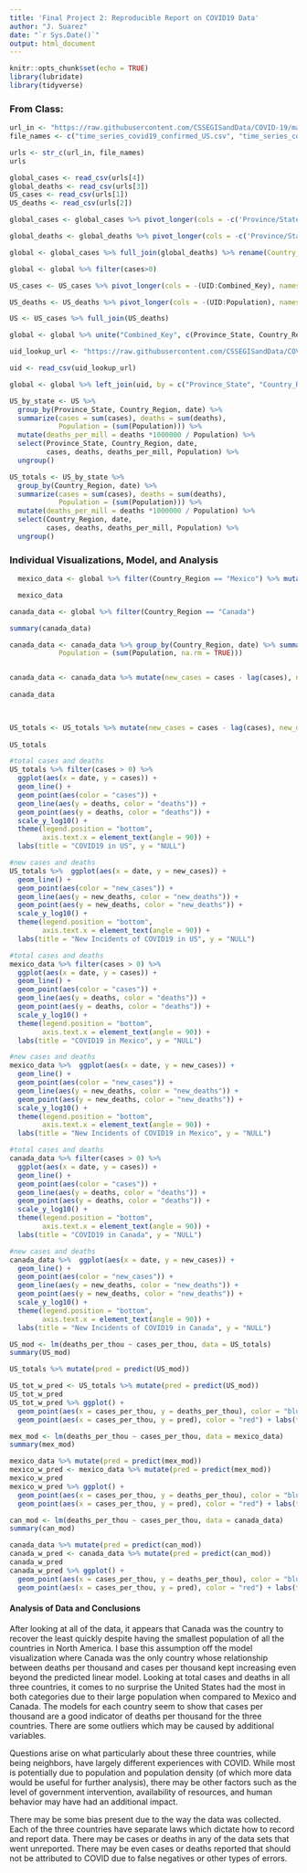 ```yaml
---
title: 'Final Project 2: Reproducible Report on COVID19 Data'
author: "J. Suarez"
date: "`r Sys.Date()`"
output: html_document
---
```


```r
knitr::opts_chunk$set(echo = TRUE)
library(lubridate)
library(tidyverse)
```

### From Class:
```r
url_in <- "https://raw.githubusercontent.com/CSSEGISandData/COVID-19/master/csse_covid_19_data/csse_covid_19_time_series/"
file_names <- c("time_series_covid19_confirmed_US.csv", "time_series_covid19_deaths_US.csv", "time_series_covid19_deaths_global.csv", "time_series_covid19_confirmed_global.csv")

urls <- str_c(url_in, file_names)
urls
```
```r
global_cases <- read_csv(urls[4])
global_deaths <- read_csv(urls[3])
US_cases <- read_csv(urls[1])
US_deaths <- read_csv(urls[2])
```

```r
global_cases <- global_cases %>% pivot_longer(cols = -c('Province/State', 'Country/Region', Lat, Long), names_to = "date", values_to = "cases") %>% select(-c(Lat, Long))
```
```r
global_deaths <- global_deaths %>% pivot_longer(cols = -c('Province/State', 'Country/Region', Lat, Long), names_to = "date", values_to = "deaths") %>% select(-c(Lat, Long))

global <- global_cases %>% full_join(global_deaths) %>% rename(Country_Region = 'Country/Region', Province_State = 'Province/State') %>% mutate(date = mdy(date))

global <- global %>% filter(cases>0)
```
```r
US_cases <- US_cases %>% pivot_longer(cols = -(UID:Combined_Key), names_to = "date", values_to = "cases") %>% select(Admin2:cases) %>% mutate(date = mdy(date)) %>% select(-c(Lat, Long_))
```

```r
US_deaths <- US_deaths %>% pivot_longer(cols = -(UID:Population), names_to = "date", values_to = "deaths") %>% select(Admin2:deaths) %>% mutate(date = mdy(date)) %>% select(-c(Lat, Long_))
```

```r
US <- US_cases %>% full_join(US_deaths)
```

```r
global <- global %>% unite("Combined_Key", c(Province_State, Country_Region), sep = ", ", na.rm = TRUE, remove = FALSE)

uid_lookup_url <- "https://raw.githubusercontent.com/CSSEGISandData/COVID-19/master/csse_covid_19_data/UID_ISO_FIPS_LookUp_Table.csv"

uid <- read_csv(uid_lookup_url)

global <- global %>% left_join(uid, by = c("Province_State", "Country_Region")) %>% select(Province_State, Country_Region, date, cases, deaths, Population, Combined_Key.x)
```
```r
US_by_state <- US %>% 
  group_by(Province_State, Country_Region, date) %>% 
  summarize(cases = sum(cases), deaths = sum(deaths), 
            Population = (sum(Population))) %>% 
  mutate(deaths_per_mill = deaths *1000000 / Population) %>%
  select(Province_State, Country_Region, date, 
         cases, deaths, deaths_per_mill, Population) %>% 
  ungroup()
```

```r
US_totals <- US_by_state %>% 
  group_by(Country_Region, date) %>% 
  summarize(cases = sum(cases), deaths = sum(deaths), 
            Population = (sum(Population))) %>% 
  mutate(deaths_per_mill = deaths *1000000 / Population) %>%
  select(Country_Region, date, 
         cases, deaths, deaths_per_mill, Population) %>% 
  ungroup()
```

### Individual Visualizations, Model, and Analysis

```r
  mexico_data <- global %>% filter(Country_Region == "Mexico") %>% mutate(new_cases = cases - lag(cases), new_deaths = deaths - lag(deaths)) %>% mutate(deaths_per_mill = deaths * 1000000 / Population) %>% mutate(deaths_per_thou = deaths * 1000 / Population) %>% mutate(cases_per_mill = cases * 1000000 / Population) %>% mutate(cases_per_thou = cases * 1000 / Population)

  mexico_data
```

```r


canada_data <- global %>% filter(Country_Region == "Canada") 

summary(canada_data)

canada_data <- canada_data %>% group_by(Country_Region, date) %>% summarize(cases = sum(cases, na.rm = TRUE), deaths = sum(deaths, na.rm = TRUE), 
            Population = (sum(Population, na.rm = TRUE)))


canada_data <- canada_data %>% mutate(new_cases = cases - lag(cases), new_deaths = deaths - lag(deaths)) %>% mutate(deaths_per_mill = deaths * 1000000 / Population) %>% mutate(deaths_per_thou = deaths * 1000 / Population) %>% mutate(cases_per_mill = cases * 1000000 / Population) %>% mutate(cases_per_thou = cases * 1000 / Population)
  
canada_data

 
```

```r
US_totals <- US_totals %>% mutate(new_cases = cases - lag(cases), new_deaths = deaths - lag(deaths)) %>% mutate(deaths_per_thou = deaths * 1000 / Population) %>% mutate(cases_per_mill = cases * 1000000 / Population) %>% mutate(cases_per_thou = cases * 1000 / Population)
  
US_totals

```

```r

#total cases and deaths
US_totals %>% filter(cases > 0) %>%
  ggplot(aes(x = date, y = cases)) +
  geom_line() +
  geom_point(aes(color = "cases")) +
  geom_line(aes(y = deaths, color = "deaths")) +
  geom_point(aes(y = deaths, color = "deaths")) +
  scale_y_log10() +
  theme(legend.position = "bottom", 
        axis.text.x = element_text(angle = 90)) + 
  labs(title = "COVID19 in US", y = "NULL")

#new cases and deaths
US_totals %>%  ggplot(aes(x = date, y = new_cases)) +
  geom_line() +
  geom_point(aes(color = "new_cases")) +
  geom_line(aes(y = new_deaths, color = "new_deaths")) +
  geom_point(aes(y = new_deaths, color = "new_deaths")) +
  scale_y_log10() +
  theme(legend.position = "bottom", 
        axis.text.x = element_text(angle = 90)) + 
  labs(title = "New Incidents of COVID19 in US", y = "NULL")

```

```r
#total cases and deaths
mexico_data %>% filter(cases > 0) %>%
  ggplot(aes(x = date, y = cases)) +
  geom_line() +
  geom_point(aes(color = "cases")) +
  geom_line(aes(y = deaths, color = "deaths")) +
  geom_point(aes(y = deaths, color = "deaths")) +
  scale_y_log10() +
  theme(legend.position = "bottom", 
        axis.text.x = element_text(angle = 90)) + 
  labs(title = "COVID19 in Mexico", y = "NULL")

#new cases and deaths
mexico_data %>%  ggplot(aes(x = date, y = new_cases)) +
  geom_line() +
  geom_point(aes(color = "new_cases")) +
  geom_line(aes(y = new_deaths, color = "new_deaths")) +
  geom_point(aes(y = new_deaths, color = "new_deaths")) +
  scale_y_log10() +
  theme(legend.position = "bottom", 
        axis.text.x = element_text(angle = 90)) + 
  labs(title = "New Incidents of COVID19 in Mexico", y = "NULL")

```

```r
#total cases and deaths
canada_data %>% filter(cases > 0) %>%
  ggplot(aes(x = date, y = cases)) +
  geom_line() +
  geom_point(aes(color = "cases")) +
  geom_line(aes(y = deaths, color = "deaths")) +
  geom_point(aes(y = deaths, color = "deaths")) +
  scale_y_log10() +
  theme(legend.position = "bottom", 
        axis.text.x = element_text(angle = 90)) + 
  labs(title = "COVID19 in Canada", y = "NULL")

#new cases and deaths
canada_data %>%  ggplot(aes(x = date, y = new_cases)) +
  geom_line() +
  geom_point(aes(color = "new_cases")) +
  geom_line(aes(y = new_deaths, color = "new_deaths")) +
  geom_point(aes(y = new_deaths, color = "new_deaths")) +
  scale_y_log10() +
  theme(legend.position = "bottom", 
        axis.text.x = element_text(angle = 90)) + 
  labs(title = "New Incidents of COVID19 in Canada", y = "NULL")

```

```r
US_mod <- lm(deaths_per_thou ~ cases_per_thou, data = US_totals)
summary(US_mod)

US_totals %>% mutate(pred = predict(US_mod))

US_tot_w_pred <- US_totals %>% mutate(pred = predict(US_mod))
US_tot_w_pred
US_tot_w_pred %>% ggplot() +
  geom_point(aes(x = cases_per_thou, y = deaths_per_thou), color = "blue") +
  geom_point(aes(x = cases_per_thou, y = pred), color = "red") + labs(title = str_c("Linear Regression Model of US COVID Incidents"))
```


```r
mex_mod <- lm(deaths_per_thou ~ cases_per_thou, data = mexico_data)
summary(mex_mod)

mexico_data %>% mutate(pred = predict(mex_mod))
mexico_w_pred <- mexico_data %>% mutate(pred = predict(mex_mod))
mexico_w_pred
mexico_w_pred %>% ggplot() +
  geom_point(aes(x = cases_per_thou, y = deaths_per_thou), color = "blue") +
  geom_point(aes(x = cases_per_thou, y = pred), color = "red") + labs(title = str_c("Linear Regression Model of Mexico COVID Incidents"))
```

```r
can_mod <- lm(deaths_per_thou ~ cases_per_thou, data = canada_data)
summary(can_mod)

canada_data %>% mutate(pred = predict(can_mod))
canada_w_pred <- canada_data %>% mutate(pred = predict(can_mod))
canada_w_pred
canada_w_pred %>% ggplot() +
  geom_point(aes(x = cases_per_thou, y = deaths_per_thou), color = "blue") +
  geom_point(aes(x = cases_per_thou, y = pred), color = "red") + labs(title = str_c("Linear Regression Model of Canada COVID Incidents"))
```

#### Analysis of Data and Conclusions

After looking at all of the data, it appears that Canada was the country to recover the least quickly despite having the smallest population of all the countries in North America. I base this assumption off the model visualization where Canada was the only country whose relationship between deaths per thousand and cases per thousand kept increasing even beyond the predicted linear model. Looking at total cases and deaths in all three countries, it comes to no surprise the United States had the most in both categories due to their large population when compared to Mexico and Canada. The models for each country seem to show that cases per thousand are a good indicator of deaths per thousand for the three countries. There are some outliers which may be caused by additional variables. 

Questions arise on what particularly about these three countries, while being neighbors, have largely different experiences with COVID. While most is potentially due to population and population density (of which more data would be useful for further analysis), there may be other factors such as the level of government intervention, availability of resources, and human behavior may have had an additional impact. 

There may be some bias present due to the way the data was collected. Each of the three countries have separate laws which dictate how to record and report data. There may be cases or deaths in any of the data sets that went unreported. There may be even cases or deaths reported that should not be attributed to COVID due to false negatives or other types of errors.  

